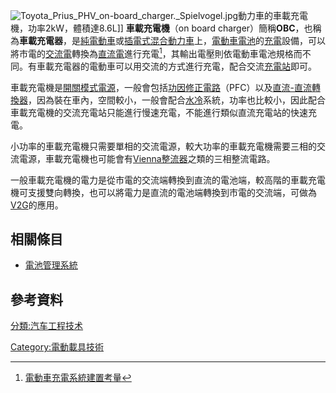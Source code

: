 [[File:Toyota_Prius_PHV_on-board_charger._Spielvogel.jpg|thumb]]動力車的車載充電機，功率2kW，體積達8.6L]]
'''車載充電機'''（on board charger）簡稱'''OBC'''，也稱為'''車載充電器'''，是[[純電動車|純電動車]]或[[插電式混合動力車|插電式混合動力車]]上，[[電動車電池|電動車電池]]的[[充電|充電]]設備，可以將市電的[[交流電|交流電]]轉換為[[直流電|直流電]]進行充電<ref>[https://www.materialsnet.com.tw/DocView.aspx?id=8442 電動車充電系統建置考量]</ref>，其輸出電壓則依電動車電池規格而不同。有車載充電器的電動車可以用交流的方式進行充電，配合交流[[充电桩|充電站]]即可。

車載充電機是[[開關模式電源|開關模式電源]]，一般會包括[[功率因素|功因修正電路]]（PFC）以及[[直流-直流轉換器|直流-直流轉換器]]，因為裝在車內，空間較小，一般會配合[[水冷|水冷]]系統，功率也比較小，因此配合車載充電機的交流充電站只能進行慢速充電，不能進行類似直流充電站的快速充電。

小功率的車載充電機只需要單相的交流電源，較大功率的車載充電機需要三相的交流電源，車載充電機也可能會有[[Vienna整流器|Vienna整流器]]之類的三相整流電路。

一般車載充電機的電力是從市電的交流端轉換到直流的電池端，較高階的車載充電機可支援雙向轉換，也可以將電力是直流的電池端轉換到市電的交流端，可做為[[V2G|V2G]]的應用。

==相關條目==
*[[電池管理系統|電池管理系統]]

==參考資料==
{{reflist}}
{{技術小作品}}
[[分類:汽车工程技术|分類:汽车工程技术]]
[[Category:電動載具技術|Category:電動載具技術]]